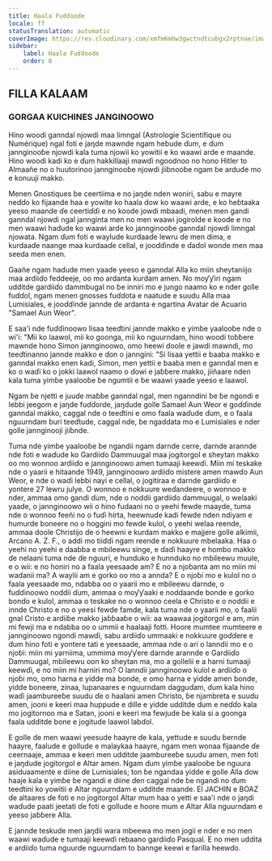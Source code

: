 ```yaml
---
title: Haala Fuɗɗoode
locale: ff
statusTranslation: automatic
coverImage: https://res.cloudinary.com/xmfm6mhw3gwctndtcubgx2rptnae/image/upload/v1741354450/small_cover_tratado_esoterico_de_astrologia_hermetica_6210a35442.webp
sidebar:
    label: Haala Fuɗɗoode
    order: 0
---
```

## FILLA KALAAM

### GORGAA KUICHINES JANGINOOWO

Hino woodi ganndal njowdi maa limngal (Astrologie Scientifique ou Numérique) ngal foti e jaŋde mawnde ngam heɓude ɗum, e ɗum jannginooɓe njowdi kala tuma njowii ko yowitii e ko waawi arde e maande. Hino woodi kadi ko e ɗum hakkillaaji mawɗi ngoodnoo no hono Hitler to Almaañe no o huutorinoo jannginooɓe njowdi jiiɓnooɓe ngam ɓe ardude mo e konuuji makko.

Menen Gnostiques ɓe ceertiima e no jaŋde nden woniri, sabu e mayre neɗɗo ko fijaande haa e yowite ko haala dow ko waawi arde, e ko heɓtaaka yeeso maande ɗe ceertiɗɗi e no koode jowdi mbaadi, menen men gandi ganndal njowdi ngal jannginta men no men waawi jogirolde e koode e no men waawi haɗude ko waawi arde ko jannginooɓe ganndal njowdi limngal njowata. Ngam ɗum foti e waylude kurdaaɗe lewru ɗe men dima, e kurdaaɗe naange maa kurdaaɗe cellal, e jooɗɗinde e ɗaɗol wonde men maa seeda men enen.

Gaañe ngam haɗude men yaade yeeso e ganndal Alla ko miin sheytaniijo maa ardiiɗo feddeeje, oo mo ardanta kurdam amen. No moƴƴiri ngam udditde gardiiɗo dammbugal no ɓe inniri mo e jungo naamo ko e nder golle fuɗɗol, ngam menen gnosses fuɗɗota e naatude e suudu Alla maa Lumisiales, e jooɗɗinde jannde ɗe ardanta e ngartina Avatar de Acuario "Samael Aun Weor".

E saa'i nde fuɗɗinoowo Iisaa teeɗtini jannde makko e yimɓe yaalooɓe nde o wi'i: "Mii ko laawol, mii ko goonga, mii ko nguurndam, hino woodi toɓɓere mawnde hono Simon jannginoowo, omo heewi doole e jawdi mawndi, mo teeɗtinanno jannde makko e ɗon o janngini: "Si Iisaa yettii e baaba makko e ganndal makko enen kadi, Simon, men yettii e baaba men e ganndal men e ko o waɗi ko o jokki laawol naamo o ɗowi e jaɓɓere makko, jiiñaare nden kala tuma yimɓe yaalooɓe ɓe ngumtii e ɓe waawi yaade yeeso e laawol.

Ngam ɓe njetti e juuɗe maɓɓe ganndal ngal, men nganndini ɓe ɓe ngondi e lebbi jeegom e jaŋde fuɗɗorde, jaŋdude golle Samael Aun Weor e goɗɗinde ganndal makko, caggal nde o teeɗtini e omo faala waɗude ɗum, e o faala nguurndam ɓuri teeɗtude, caggal nde, ɓe ngaddata mo e Lumisiales e nder golle jannginooji jiiɓnde.

Tuma nde yimɓe yaalooɓe ɓe ngandii ngam darnde cerre, darnde arannde nde foti e waɗude ko Gardiiɗo Dammuugal maa jogitorgol e sheytan makko oo mo wonnoo ardiiɗo e jannginoowo amen tumaaji keewɗi. Miin mi teskake nde o yaarii e hitaande 1949, jannginoowo ardiiɗo mistere amen mawɗo Aun Weor, e nde o waɗi lebbi nayi e cellal, o jogitiraa e darnde gardiiɗo e yontere 27 lewru julye. O wonnoo e nokkuure weɗandeere, o wonnoo e nder, ammaa omo gandi ɗum, nde o noddii gardiiɗo dammuugal, o welaaki yaade, o jannginoowo wii o hino fudaani no o yeehi fewde maayde, tuma nde o wonnoo feeñi no o fuɗi hirta, heewnude kadi fewde nden ndiyam e humurde boneere no o hoggini mo fewde kulol, o yeehi welaa reende, ammaa doole Christijo ɗe o heewni e kurdam makko e majjere golle alkimii, Arcano A. Z. F., o addi mo tiiɗɗi ngam reende e nokkuure mbelaaka. Haa o yeehi no yeehi e daabba e mbileewu singe, e ɗaɗi haayre e hombo makko ɗe nelaani tuma nde ɗe nguuri, e hunduko e hunnduko no mbileewu muule, e o wii: e no honiri no a faala yeesaade am? E no a njoɓanta am no miin mi waɗanii ma? A waylii am e gorko oo mo a annda? E o njoɓi mo e kulol no o faala yeesaade mo, ndabba oo o yaarii mo e mbileewu darnde, o fuɗɗinoowo noddii ɗum, ammaa o moƴƴaaki e noddaande bonde e gorko bonɗo e kulol, ammaa o teskake no o wonnoo ceela e Christo e o noddii e innde Christo e no o yeesi fewde famde, kala tuma nde o yaarii mo, o faalii gnal Cristo e ardiiɓe makko jaɓɓaaɓe o wii: aa waawaa jogitorgol e am, min mi fewji ma e ndabba oo o ummii e haalaaji fotti. Hoore mumtee mumteere e jannginoowo ngondi mawɗi, sabu ardiiɗo ummaaki e nokkuure goɗɗere e ɗum hino foti e yontere tati e yeesaade, ammaa nde o ari o lanndii mo e o njoɓi: miin mi yarniima, ummima moƴƴere darnde arannde e Gardiiɗo Dammuugal, mbileewu oon ko sheytan ma, mo a gollelii e a harni tumaaji keewɗi, e no miin mi harniri mo? O lanndii jannginoowo kulol e ardiiɗo o njoɓi mo, omo harna e yidde ma bonde, e omo harna e yidde amen bonde, yidde boneere, zinaa, lupanaares e nguurndam dagguɗam, ɗum kala hino waɗi jaambureeɓe suudu ɗe o haalani amen Christo, ɓe njambreta e suudu amen, jooni e keeri maa huppude e dille e yidde udditde ɗum e neɗɗo kala mo jogitornoo ma e Satan, jooni e keeri ma fewjude ɓe kala si a goonga faala udditde bone e jogitude laawol labɗol.

E golle ɗe men waawi yeesude haayre ɗe kala, yettude e suudu ɓernde haayre, faalude e gollude e malaykaa haayre, ngam men wonaa fijaande ɗe ceernaaje, ammaa e keeri men udditde jaambureeɓe suudu amen, men foti e jaŋdude jogitorgol e Altar amen. Ngam ɗum yimɓe yaalooɓe ɓe nguura asiduaamente e diine ɗe Lumisiales; ton ɓe ngandaa yidde e golle Alla dow haaje kala e yimɓe ɓe ngandi e diine ɗen caggal nde ɓe ngandi no ɗum teeɗtini ko yowitii e Altar nguurndam e udditde maande. El JACHIN e BOAZ ɗe altaares ɗe foti e no jogitorgol Altar mum haa o yetti e saa'i nde o jaŋdi waɗude paati jeetati ɗe foti e gollude e hoore mum e Altar Alla nguurndam e yeeso jaɓɓere Alla.

E jannde teskude men jaŋdii wara mbeewa mo men jogii e nder e no men waawi waɗude e tumaaji keewɗi rebaano gardiiɗo Pasqual. E no men uddita e ardiiɗo tuma nguurde nguurndam to bannge keewi e farilla heewɗo.

